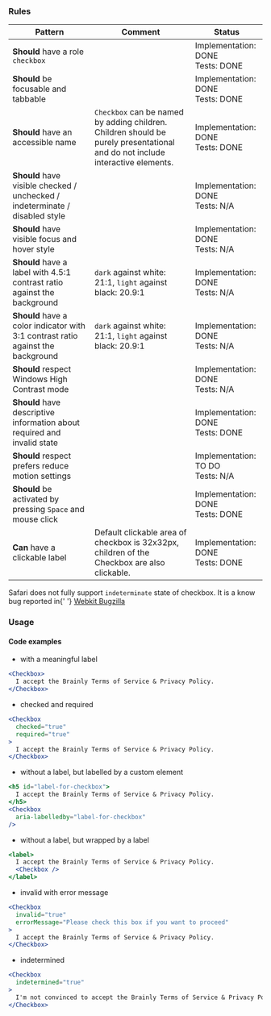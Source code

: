 ### Rules

| Pattern                                                                          | Comment                                                                                                                       | Status                                |
| -------------------------------------------------------------------------------- | ----------------------------------------------------------------------------------------------------------------------------- | ------------------------------------- |
| **Should** have a role `checkbox`                                                |                                                                                                                               | Implementation: DONE<br />Tests: DONE |
| **Should** be focusable and tabbable                                             |                                                                                                                               | Implementation: DONE<br />Tests: DONE |
| **Should** have an accessible name                                               | `Checkbox` can be named by adding children. Children should be purely presentational and do not include interactive elements. | Implementation: DONE<br />Tests: DONE |
| **Should** have visible checked / unchecked / indeterminate / disabled style     |                                                                                                                               | Implementation: DONE<br />Tests: N/A  |
| **Should** have visible focus and hover style                                    |                                                                                                                               | Implementation: DONE<br />Tests: N/A  |
| **Should** have a label with 4.5:1 contrast ratio against the background         | `dark` against white: 21:1, `light` against black: 20.9:1                                                                     | Implementation: DONE<br />Tests: N/A  |
| **Should** have a color indicator with 3:1 contrast ratio against the background | `dark` against white: 21:1, `light` against black: 20.9:1                                                                     | Implementation: DONE<br />Tests: N/A  |
| **Should** respect Windows High Contrast mode                                    |                                                                                                                               | Implementation: DONE<br />Tests: N/A  |
| **Should** have descriptive information about required and invalid state         |                                                                                                                               | Implementation: DONE<br />Tests: DONE |
| **Should** respect prefers reduce motion settings                                |                                                                                                                               | Implementation: TO DO<br />Tests: N/A |
| **Should** be activated by pressing `Space` and mouse click                      |                                                                                                                               | Implementation: DONE<br />Tests: DONE |
| **Can** have a clickable label                                                   | Default clickable area of checkbox is 32x32px, children of the Checkbox are also clickable.                                   | Implementation: DONE<br />Tests: DONE |

<InfoBox type="warning">
  Safari does not fully support <code>indeterminate</code> state of checkbox. It
  is a know bug reported in{' '}
  <a
    href="https://bugs.webkit.org/show_bug.cgi?id=231760"
    aria-label="checkbox indeterminate IDL attribute regression, Bugzilla"
  >
    Webkit Bugzilla
  </a>
</InfoBox>

### Usage

#### Code examples

- with a meaningful label

<!-- prettier-ignore -->
```jsx
<Checkbox>
  I accept the Brainly Terms of Service & Privacy Policy.
</Checkbox>
```

- checked and required

<!-- prettier-ignore -->
```jsx
<Checkbox
  checked="true"
  required="true"
>
  I accept the Brainly Terms of Service & Privacy Policy.
</Checkbox>
```

- without a label, but labelled by a custom element

<!-- prettier-ignore -->
```jsx
<h5 id="label-for-checkbox">
  I accept the Brainly Terms of Service & Privacy Policy.
</h5>
<Checkbox
  aria-labelledby="label-for-checkbox"
/>
```

- without a label, but wrapped by a label

<!-- prettier-ignore -->
```jsx
<label>
  I accept the Brainly Terms of Service & Privacy Policy.
  <Checkbox />
</label>
```

- invalid with error message

<!-- prettier-ignore -->
```jsx
<Checkbox
  invalid="true"
  errorMessage="Please check this box if you want to proceed"
>
  I accept the Brainly Terms of Service & Privacy Policy.
</Checkbox>
```

- indetermined

<!-- prettier-ignore -->
```jsx
<Checkbox
  indetermined="true"
>
  I'm not convinced to accept the Brainly Terms of Service & Privacy Policy, I accept only Privacy Policy.
</Checkbox>
```
